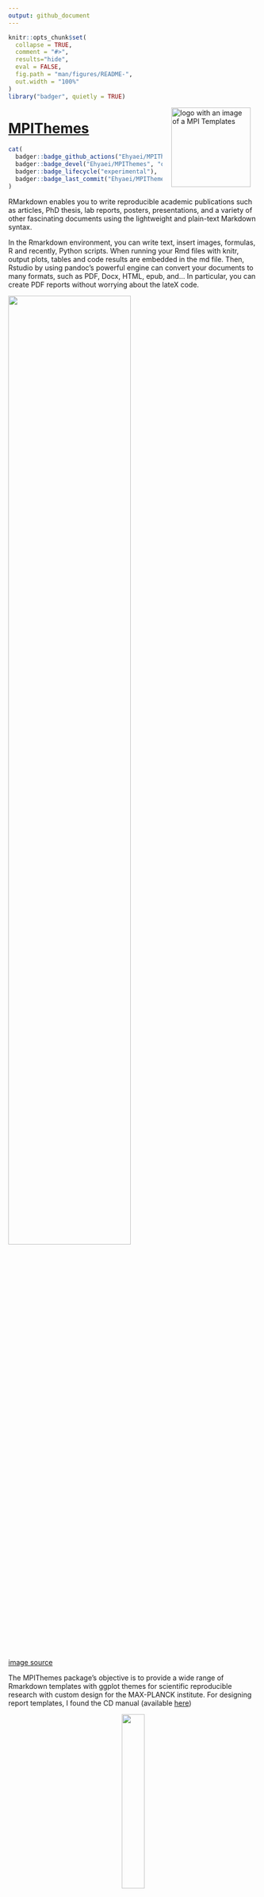 ```yaml
---
output: github_document
---
```


<!-- README.md is generated from README.Rmd. Please edit that file -->

```r
knitr::opts_chunk$set(
  collapse = TRUE,
  comment = "#>",
  results="hide",
  eval = FALSE,
  fig.path = "man/figures/README-",
  out.width = "100%"
)
library("badger", quietly = TRUE)
```

<a href={https://github.com/Ehyaei/MPIThemes}><img src="man/figures/logo.png" alt="logo with an image of a MPI Templates" align="right" width="160" style="padding: 0 15px; float: right;"/>

# MPIThemes 

```r
cat(
  badger::badge_github_actions("Ehyaei/MPIThemes"),
  badger::badge_devel("Ehyaei/MPIThemes", "orange"),
  badger::badge_lifecycle("experimental"),
  badger::badge_last_commit("Ehyaei/MPIThemes")
)
```


RMarkdown enables you to write reproducible academic publications such as articles, PhD thesis, lab reports, posters, presentations, and a variety of other fascinating documents using the lightweight and plain-text Markdown syntax.

In the Rmarkdown environment, you can write text, insert images, formulas, R and recently, Python scripts. When running your Rmd files with knitr, output plots, tables and code results are embedded in the md file. Then, Rstudio by using pandoc's powerful engine can convert your documents to many formats, such as PDF, Docx, HTML, epub, and... In particular, you can create PDF reports without worrying about the lateX code.

<p align="center">
<img src="man/figures/rmarkdown_overview.png" width="70%"/>

<a href="https://epirhandbook.com/reports-with-r-markdown.html">image source</a>
</p>


The MPIThemes package's objective is to provide a wide range of Rmarkdown templates with ggplot themes for scientific reproducible research with custom design for the MAX-PLANCK institute.
For designing report templates, I found the CD manual (available [here](https://docplayer.org/2328711-Max-planck-institut-das-erscheinungsbild-der-max-planck-gesellschaft-4-ueberarbeitete-auflage.html))

<p align="center">
<img src="man/figures/cd_manual.png" width="30%"/>
</p>

The manual sets out the standards for writing reports for Max-Planck society. The title page, logo, size, colors, and font guidelines are all described in this document. I attempted to meet the guidelines, but it still does not fully comply.

The reports' default format is based on the Maxi-Planck theme. We weren't, however, constrained by this theme. Reports in various styles can be created by defining the relevant parameters in YAML. for more details see [PDF Report Template Customization](https://ehyaei.github.io/MPIThemes/articles/articles/pdf_report_template_customization.html) Some Design can be found in the [examples](https://github.com/Ehyaei/MPIThemes/tree/master/examples) section.

<table width="100%" border="0">
  <tr>    
  <td><img src="man/figures/basic_pdf_report.png" align="left" /></td>
  <td><img src="man/figures/titlepage_bottom_background_pdf_report.png" align="center" /></td>
  <td><img src="man/figures/titlepage_background_pdf_report.png"  align="right"/></td>
  </tr>
</table>

## Installation

`MPIThemes` is not (yet) available on CRAN, so install development version from GitHub 
via the `devtools` or `remotes` packages. 

``` r
# install.packages("devtools")
devtools::install_github("Ehyaei/MPIThemes")
```

## Example Gallery

PDF, HTML, and Office outputs are all supported by the template.
See the outputs of the newest version of the templates in the examples below:

- [simple pdf report](https://github.com/Ehyaei/MPIThemes/blob/master/examples/basic_pdf_report/basic_pdf_report.pdf)
- [custom design pdf report](https://github.com/Ehyaei/MPIThemes/blob/master/examples/titlepage_background_pdf_report/titlepage_background_pdf_report.pdf)

## Attribution

The RMarkdown packages and latex resources that inspired this effort include:

- Pascal Wagler’s [pandoc-latex-template](https://github.com/Wandmalfarbe/pandoc-latex-template)
- Sebastian Sauer’s [Yart](https://github.com/sebastiansauer/yart) package
- David Carayon’s [InraeThemes](https://github.com/davidcarayon/InraeThemes) package


## TODO

Comments and bug reports are welcome.
Please submit a bug report or a pull request to the Github repository.
The following templates will be gradually added to the bundle.

-   [x] PDF Report (LaTeX)
-   [ ] Short PDF note (LaTeX)
-   [ ] Long Document (Gitbook/Bookdown)
-   [ ] Editable Report (Word)
-   [ ] PhD Thesis (LaTeX/Bookdown)
-   [ ] Beamer Presentation (LaTeX)
-   [ ] HTML Presentation (RevealJS)
-   [ ] Editable Presentation (Powerpoint)
-   [ ] Conference Posters (HTML/LaTeX)
